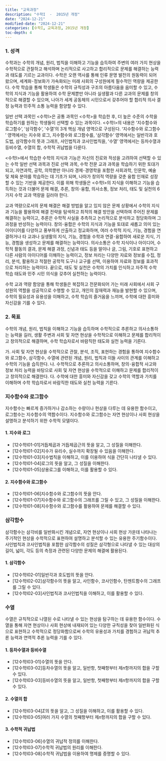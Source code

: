 ```yaml
---
title: "교육과정"
description: "수학I  -  2015년 개정"
date: "2024-12-21"
modified-date: "2024-12-21"
categories: [수학I, 교육과정, 2015년 개정]
toc-depth: 4
---
```


### 1. 성격

수학과는 수학의 개념, 원리, 법칙을 이해하고 기능을 습득하여 주변의 여러 가지 현상을 수학적으로 관찰하고 해석하며 논리적으로 사고하고 합리적으로 문제를 해결하는 능력과 태도를 기르는 교과이다.
수학은 오랜 역사를 통해 인류 문명 발전의 원동력이 되어 왔으며, 세계화･정보화가 가속화되는 미래 사회의 구성원에게 필수적인 역량을 제공한다.
수학 학습을 통해 학생들은 수학의 규칙성과 구조의 아름다움을 음미할 수 있고, 수학의 지식과 기능을 활용하여 수학 문제뿐만 아니라 실생활과 다른 교과의 문제를 창의적으로 해결할 수 있으며, 나아가 세계 공동체의 시민으로서 갖추어야 할 합리적 의사 결정 능력과 민주적 소통 능력을 함양할 수 있다.

일반 선택 과목인 <수학Ⅰ>은 공통 과목인 <수학>을 학습한 후, 더 높은 수준의 수학을 학습하기를 원하는 학생들이 선택할 수 있는 과목이다.
<수학Ⅰ>의 내용은 ʻ지수함수와 로그함수ʼ, ʻ삼각함수ʼ, ʻ수열ʼ의 3개 핵심 개념 영역으로 구성된다.
ʻ지수함수와 로그함수ʼ 영역에서는 지수와 로그, 지수함수와 로그함수를, ʻ삼각함수ʼ 영역에서는 일반각과 호도법, 삼각함수의 뜻과 그래프, 사인법칙과 코사인법칙을, ʻ수열ʼ 영역에서는 등차수열과 등비수열, 수열의 합, 수학적 귀납법을 다룬다.

<수학Ⅰ>에서 학습한 수학의 지식과 기능은 자신의 진로와 적성을 고려하여 선택할 수 있는 수학 일반 선택 과목과 진로 선택 과목, 수학 전문 교과 과목을 학습하기 위한 토대가 되고, 자연과학, 공학, 의학뿐만 아니라 경제･경영학을 포함한 사회과학, 인문학, 예술 및 체육 분야를 학습하는 데 기초가 되며, 나아가 창의적 역량을 갖춘 융합 인재로 성장할 수 있는 기반을 제공한다.
이를 위해 학생들은 <수학Ⅰ>의 지식을 이해하고 기능을 습득하는 것과 더불어 문제 해결, 추론, 창의･융합, 의사소통, 정보 처리, 태도 및 실천의 6가지 수학 교과 역량을 길러야 한다.

교과 역량으로서의 문제 해결은 해결 방법을 알고 있지 않은 문제 상황에서 수학의 지식과 기능을 활용하여 해결 전략을 탐색하고 최적의 해결 방안을 선택하여 주어진 문제를 해결하는 능력이고, 추론은 수학적 사실을 추측하고 논리적으로 분석하고 정당화하며 그 과정을 반성하는 능력이다.
창의･융합은 수학의 지식과 기능을 토대로 새롭고 의미 있는 아이디어를 다양하고 풍부하게 산출하고 정교화하며, 여러 수학적 지식, 기능, 경험을 연결하거나 타 교과나 실생활의 지식, 기능, 경험을 수학과 연결･융합하여 새로운 지식, 기능, 경험을 생성하고 문제를 해결하는 능력이다.
의사소통은 수학 지식이나 아이디어, 수학적 활동의 결과, 문제 해결 과정, 신념과 태도 등을 말이나 글, 그림, 기호로 표현하고 다른 사람의 아이디어를 이해하는 능력이고, 정보 처리는 다양한 자료와 정보를 수집, 정리, 분석, 활용하고 적절한 공학적 도구나 교구를 선택, 이용하여 자료와 정보를 효과적으로 처리하는 능력이다.
끝으로, 태도 및 실천은 수학의 가치를 인식하고 자주적 수학 학습 태도와 민주 시민 의식을 갖추어 실천하는 능력이다.

수학 교과 역량 함양을 통해 학생들은 복잡하고 전문화되어 가는 미래 사회에서 사회 구성원의 역할을 성공적으로 수행할 수 있고, 개인의 잠재력과 재능을 발현할 수 있으며, 수학의 필요성과 유용성을 이해하고, 수학 학습의 즐거움을 느끼며, 수학에 대한 흥미와 자신감을 기를 수 있다.

### 2. 목표

수학의 개념, 원리, 법칙을 이해하고 기능을 습득하며 수학적으로 추론하고 의사소통하는 능력을 길러, 생활 주변과 사회 및 자연 현상을 수학적으로 이해하고 문제를 합리적이고 창의적으로 해결하며, 수학 학습자로서 바람직한 태도와 실천 능력을 기른다.

가.
사회 및 자연 현상을 수학적으로 관찰, 분석, 조직, 표현하는 경험을 통하여 지수함수와 로그함수, 삼각함수, 수열에 관련된 개념, 원리, 법칙과 이들 사이의 관계를 이해하고 수학의 기능을 습득한다.
나.
수학적으로 추론하고 의사소통하며, 창의･융합적 사고와 정보 처리 능력을 바탕으로 사회 및 자연 현상을 수학적으로 이해하고 문제를 합리적이고 창의적으로 해결한다.
다.
수학에 대한 흥미와 자신감을 갖고 수학의 역할과 가치를 이해하며 수학 학습자로서 바람직한 태도와 실천 능력을 기른다.

### 지수함수와 로그함수

지수함수는 빠르게 증가하거나 감소하는 수량이나 현상을 다루는 데 유용한 함수이고, 로그함수는 지수함수의 역함수이다.
지수함수와 로그함수는 자연 현상이나 사회 현상을 설명하고 분석하기 위한 수학적 모델이다.

#### 1. 지수와 로그

-   \[12수학Ⅰ01-01\]거듭제곱과 거듭제곱근의 뜻을 알고, 그 성질을 이해한다.
-   \[12수학Ⅰ01-02\]지수가 유리수, 실수까지 확장될 수 있음을 이해한다.
-   \[12수학Ⅰ01-03\]지수법칙을 이해하고, 이를 이용하여 식을 간단히 나타낼 수 있다.
-   \[12수학Ⅰ01-04\]로그의 뜻을 알고, 그 성질을 이해한다.
-   \[12수학Ⅰ01-05\]상용로그를 이해하고, 이를 활용할 수 있다.

#### 2. 지수함수와 로그함수

-   \[12수학Ⅰ01-06\]지수함수와 로그함수의 뜻을 안다.
-   \[12수학Ⅰ01-07\]지수함수와 로그함수의 그래프를 그릴 수 있고, 그 성질을 이해한다.
-   \[12수학Ⅰ01-08\]지수함수와 로그함수를 활용하여 문제를 해결할 수 있다.

### 삼각함수
삼각함수는 삼각비를 일반화시킨 개념으로, 자연 현상이나 사회 현상 가운데 나타나는 주기적인 현상을 수학적으로 표현하여 설명하고 분석할 수 있는 유용한 주기함수이다. 사인법칙과 코사인법칙을 포함한 삼각함수의 성질은 삼각형으로 나타낼 수 있는 대상의 길이, 넓이, 각도 등의 측정과 관련된 다양한 문제의 해결에 활용된다. 

#### 1. 삼각함수
- [12수학Ⅰ02-01]일반각과 호도법의 뜻을 안다.
- [12수학Ⅰ02-02]삼각함수의 뜻을 알고, 사인함수, 코사인함수, 탄젠트함수의 그래프를 그릴 수 있다.
- [12수학Ⅰ02-03]사인법칙과 코사인법칙을 이해하고, 이를 활용할 수 있다.

### 수열

수열은 규칙적으로 나열된 수로 나타낼 수 있는 현상을 탐구하는 데 유용한 함수이다.
수열을 통해 자연 현상이나 사회 현상에 내재되어 있는 다양한 규칙성을 찾아 일반화된 식으로 표현하고 수학적으로 정당화함으로써 수학의 유용성과 가치를 경험하고 귀납적 추론 능력과 연역적 추론 능력을 기를 수 있다.

#### 1. 등차수열과 등비수열

-   \[12수학Ⅰ03-01\]수열의 뜻을 안다.
-   \[12수학Ⅰ03-02\]등차수열의 뜻을 알고, 일반항, 첫째항부터 제$n$항까지의 합을 구할 수 있다.
-   \[12수학Ⅰ03-03\]등비수열의 뜻을 알고, 일반항, 첫째항부터 제$n$항까지의 합을 구할 수 있다.

#### 2. 수열의 합

-   \[12수학Ⅰ03-04\]$\Sigma$의 뜻을 알고, 그 성질을 이해하고, 이를 활용할 수 있다.
-   \[12수학Ⅰ03-05\]여러 가지 수열의 첫째항부터 제$n$항까지의 합을 구할 수 있다.

#### 3. 수학적 귀납법

-   \[12수학Ⅰ03-06\]수열의 귀납적 정의를 이해한다.
-   \[12수학Ⅰ03-07\]수학적 귀납법의 원리를 이해한다.
-   \[12수학Ⅰ03-08\]수학적 귀납법을 이용하여 명제를 증명할 수 있다.
